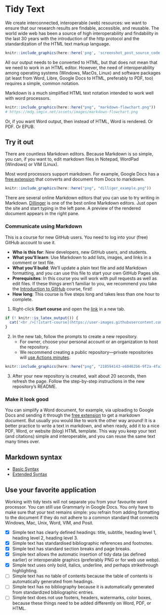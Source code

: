 # Tidy Text {#tidy-text}

We create interconnected, interoperable (web) resources: we want to ensure that our research results are findable, accessible, and reusable. The world wide web has been a source of high interoperability and findability in the last 30 years with the introduction of the http protocol and the standardization of the HTML text markup language.

```r
knitr::include_graphics(here::here('png', 'screenshot_post_source_code.png'))
```


All our output needs to be converted to HTML, but that does not mean that we need to work in an HTML editor.  However, the need of interoperability among operating systems (Windows, MacOs, Linux) and software packages (at least from Word, Libre, Google Docs to HTML, preferably to PDF, too) requires a simple, common notation.

Markdown is a much simplified HTML text notation intended to work well with word processors. 

```r
knitr::include_graphics(here::here("png", "markdown-flowchart.png"))
# https://mdg.imgix.net/assets/images/markdown-flowchart.png
```

Or, if you want Word output, then instead of HTML, Word is rendered. Or PDF. Or EPUB.

## Try it out {#try-markdown-1}

There are countless Markdown editors. Because Markdown is so simple, you can, if you want to, edit markdown files in Notepad, WordPad (Windows) or VIM (Linux).

Most word processors support markdown. For example, Google Docs has a [free extension](https://workspace.google.com/marketplace/app/docs_to_markdown/700168918607) that converts and document from Docs to markdown.

```r
knitr::include_graphics(here::here("png", "dilliger_example.png"))
```
There are several online Markdown editors that you can use to try writing in Markdown. [Dillinger](https://dillinger.io/) is one of the best online Markdown editors. Just open the site and start typing in the left pane. A preview of the rendered document appears in the right pane.

### Communicate using Markdown

This is a course for new GitHub users.  You need to log into your (free) GitHub account to use it.

- **Who is this for**: New developers, new GitHub users, and students.
- **What you'll learn**: Use Markdown to add lists, images, and links in a comment or text file.
- **What you'll build**: We'll update a plain text file and add Markdown formatting, and you can use this file to start your own GitHub Pages site.
- **Prerequisites**: In this course you will work with pull requests as well as edit files. If these things aren't familiar to you, we recommend you take the [Introduction to GitHub](https://github.com/skills/introduction-to-github) course, first!
- **How long**: This course is five steps long and takes less than one hour to complete.

1. Right-click **Start course** and open the [link](https://github.com/skills/communicate-using-markdown/generate) in a new tab.

```r
if (! knitr::is_latex_output()) {
  cat('<br />[![start-course](https://user-images.githubusercontent.com/1221423/218596841-0645fe1a-4aaf-4f51-9ab3-8aa2d3fdd487.svg)](https://github.com/skills/communicate-using-markdown/generate)')
}
```

   
2. In the new tab, follow the prompts to create a new repository.
   - For owner, choose your personal account or an organization to host the repository.
   - We recommend creating a public repository—private repositories will [use Actions minutes](https://docs.github.com/en/billing/managing-billing-for-github-actions/about-billing-for-github-actions).
   
```r
knitr::include_graphics(here::here("png", "218594143-e60462b6-9f2a-4fa3-80de-063ac5429aab.png"))
```   

3. After your new repository is created, wait about 20 seconds, then refresh the page. Follow the step-by-step instructions in the new repository's README.


### Make it look good

You can simplify a Word document, for example, via uploading to Google Docs and sending it through the [free extension](https://workspace.google.com/marketplace/app/docs_to_markdown/700168918607) to get a markdown document. But usually you would like to work the other way around!  It is a better practice to write a text in markdown, and when ready, add it to a nice PDF, Word, or website (blog) HTML template. This way you keep your text (and citations) simple and interoperable, and you can reuse the same text many times over. 


## Markdown syntax

- [Basic Syntax](https://www.markdownguide.org/basic-syntax/)
- [Extended Syntax](https://www.markdownguide.org/extended-syntax/)


## Use your favorite application

Working with tidy texts will not separate you from your favourite word processor. You can still use Grammarly in Google Docs.  You only have to make sure that your text remains simple: you refrain from adding formatting to the document if they do not adhere to a common standard that connects Windows, Mac, Unix, Word, VIM, and Posit.

- [x] Simple text has clearly defined headings: title, subtitle, heading level 1, heading level 2, heading level 3.
- [x] Simple text has standardised bibliographic references and footnotes.
- [x] Simple text has standard section breaks and page breaks.
- [x] Simple text allows the automatic insertion of tidy data (as defined earlier) or interoperable graphics (preferably PNG or for web use webp).
- [x] Simple text uses only bold, italics, underline, and perhaps strikethrough highlighting.
- [ ] Simple text has no table of contents because the table of contents is automatically generated from headings.
- [ ] Simple text has no bibliography because it is automatically generated from standardized bibliographic entries.
- [ ] Simple text does not use footers, headers, watermarks, color boxes, because these things need to be added differently on Word, PDF, or HTML.
